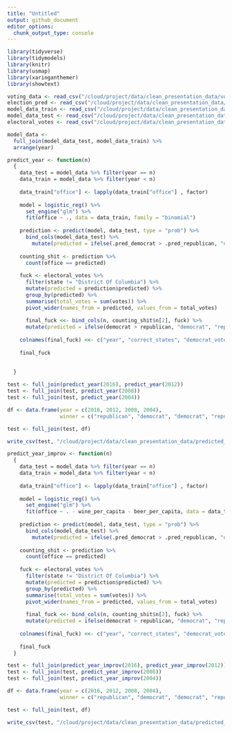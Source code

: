 ```yaml
---
title: "Untitled"
output: github_document
editor_options: 
  chunk_output_type: console
---
```



```r
library(tidyverse)
library(tidymodels)
library(knitr)
library(usmap)
library(xaringanthemer)
library(showtext)
```


```r

voting_data <- read_csv("/cloud/project/data/clean_presentation_data/voting_data.csv")
election_pred <- read_csv("/cloud/project/data/clean_presentation_data/election_pred.csv")
model_data_train <- read_csv("/cloud/project/data/clean_presentation_data/model_data_train.csv")
model_data_test <- read_csv("/cloud/project/data/clean_presentation_data/model_data_test.csv")
electoral_votes <- read_csv("/cloud/project/data/clean_presentation_data/electoral_votes.csv")

```

```r
model_data <- 
  full_join(model_data_test, model_data_train) %>%
  arrange(year)

```


```r

predict_year <- function(n) 
  {
    data_test = model_data %>% filter(year == n)
    data_train = model_data %>% filter(year < n)
    
    data_train["office"] <- lapply(data_train["office"] , factor)
    
    model = logistic_reg() %>%
      set_engine("glm") %>%
      fit(office ~ ., data = data_train, family = "binomial")
    
    prediction <- predict(model, data_test, type = "prob") %>%
      bind_cols(model_data_test) %>%
        mutate(predicted = ifelse(.pred_democrat > .pred_republican, "democrat", "republican"))
    
    counting_shit <- prediction %>%
      count(office == predicted) 
    
    fuck <- electoral_votes %>%
      filter(state != "District Of Columbia") %>%
      mutate(predicted = prediction$predicted) %>%
      group_by(predicted) %>%
      summarise(total_votes = sum(votes)) %>%
      pivot_wider(names_from = predicted, values_from = total_votes)
    
      final_fuck <<- bind_cols(n, counting_shit$n[2], fuck) %>%
      mutate(predicted = ifelse(democrat > republican, "democrat", "republican"))
    
    colnames(final_fuck) <<- c("year", "correct_states", "democrat_votes", "republican_votes", "prediction")
    
    final_fuck
    
    
  }

test <- full_join(predict_year(2016), predict_year(2012))
test <- full_join(test, predict_year(2008))
test <- full_join(test, predict_year(2004))

df <- data.frame(year = c(2016, 2012, 2008, 2004),
                 winner = c("republican", "democrat", "democrat", "republican"))

test <- full_join(test, df)

write_csv(test, "/cloud/project/data/clean_presentation_data/predicted_elections.csv")
```

```r

predict_year_improv <- function(n) 
  {
    data_test = model_data %>% filter(year == n)
    data_train = model_data %>% filter(year < n)
    
    data_train["office"] <- lapply(data_train["office"] , factor)
    
    model = logistic_reg() %>%
      set_engine("glm") %>%
      fit(office ~ . - wine_per_capita - beer_per_capita, data = data_train, family = "binomial")
    
    prediction <- predict(model, data_test, type = "prob") %>%
      bind_cols(model_data_test) %>%
        mutate(predicted = ifelse(.pred_democrat > .pred_republican, "democrat", "republican"))
    
    counting_shit <- prediction %>%
      count(office == predicted) 
    
    fuck <- electoral_votes %>%
      filter(state != "District Of Columbia") %>%
      mutate(predicted = prediction$predicted) %>%
      group_by(predicted) %>%
      summarise(total_votes = sum(votes)) %>%
      pivot_wider(names_from = predicted, values_from = total_votes)
    
      final_fuck <<- bind_cols(n, counting_shit$n[2], fuck) %>%
      mutate(predicted = ifelse(democrat > republican, "democrat", "republican"))
    
    colnames(final_fuck) <<- c("year", "correct_states", "democrat_votes", "republican_votes", "prediction")
    
    final_fuck
  }

test <- full_join(predict_year_improv(2016), predict_year_improv(2012))
test <- full_join(test, predict_year_improv(2008))
test <- full_join(test, predict_year_improv(2004))

df <- data.frame(year = c(2016, 2012, 2008, 2004),
                 winner = c("republican", "democrat", "democrat", "republican"))

test <- full_join(test, df)

write_csv(test, "/cloud/project/data/clean_presentation_data/predicted_elections_improv.csv")
```
